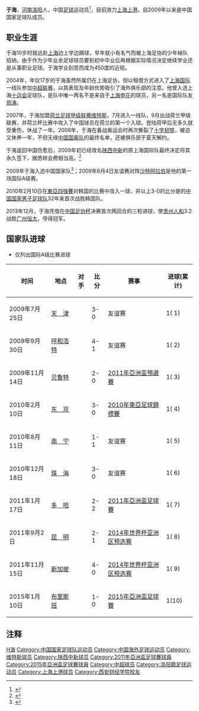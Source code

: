 {{NoteTA
|1 = 于海
}}
{{Other uses|于海}}
{{Football player infobox
| playername = 于海
| image = Yu Hai.jpg
| fullname = 于海
| englishfullname = Yu Hai
| dateofbirth = {{birth date and age|1987|6|4}}
| countryofbirth= {{CHN}}
| cityofbirth=[[河南|河南]][[洛阳|洛阳]]
| height = {{height|m=1.83}}
| currentclub = [[上海上港|上海上港]]
| clubnumber = 21
| position = [[左边锋|左边锋]]
| youthyears =
| youthclubs = 上海江湾足校
| years1 = 2004-2006
| clubs1 = [[贵州人和足球俱乐部|西安浐灞]]
| caps1 = 35
| goals1 = 0
| years2 = 2007-2008
| clubs2 = [[维特斯|维特斯]]
| caps2 = 10
| goals2 = 0
| years3 = 2009-2014
| clubs3 = [[贵州人和足球俱乐部|贵州人和]]
| caps3 = 160
| goals3 = 19
| years4 = 2015-
| clubs4 =[[上海上港集团足球俱乐部|上海上港]]
| caps4 = 90
| goals4 = 6
| nationalyears1 = 2009-
| nationalteam1 = {{fb|CHN}}
| nationalcaps1 = 71
| nationalgoals1 = 11
| pcupdate = 2018年10月7日 
| ntupdate = 2018年10月16日 
|}}
'''于海'''{{BD|1987年|6月4日|||catIdx=Y}}，[[河南|河南]][[洛阳|洛阳]]人，中国[[足球|足球]]运动员<ref>{{cite web|url=http://data.star.sports.cn/person.php?id=2694|language=zh-hans|title=于海 - 华奥星空体育明星资料库|4=|accessdate=2020-07-26|archive-date=2020-07-24|archive-url=https://web.archive.org/web/20200724212944/http://data.star.sports.cn/person.php?id=2694|dead-url=no}}</ref>，目前效力[[上海上港|上海上港]]。自2009年以来是中国国家足球队成员。

== 职业生涯 ==
于海10岁时就远赴[[上海|上海]]边上学边踢球，早年就小有名气而被上海足协的少年梯队招纳。由于作为少年业余足球球员要到初中毕业后再根据实际情况决定继续学业还是从事职业足球。于海学业刻苦而成为450度的近视。

2004年，年仅17岁的于海虽然所属仍在上海足协，但以租借方式进入了[[陕西中新|上海国际]]一线队参加[[中超联赛|中超联赛]]，以其表现及年龄优势吸引了海外俱乐部的注意。他曾入选上海[[十运会|十运会]]足球队，是队中唯一两名不是来自于[[上海申花|上海申花]]的球员，另一名是国际队友[[郑涛|郑涛]]。

2007年，于海加盟[[荷兰足球甲级联赛|荷兰足球甲级联赛]][[维特斯|维特斯]]，7月进入一线队，9月出战荷兰甲级联赛，并荷兰杯比赛中攻入了中国球员在荷兰的第一个入球。登陆荷甲后无多久就受重伤，休战了一年。2008年，于海在备战奥运会时再次撕裂了[[十字韧带|十字韧带]]，被迫又休养一年，不但无缘[[中国国奥队|中国国奥队]]的最终名单，还被俱乐部于夏天解约。

于海返回中国伤愈后，2009年初已经改名[[陕西中新|陕西中新]]的原上海国际队最终决定将其永久签下，据悉转会费相当高。<ref>{{cite news|url=http://sports.sohu.com/20090215/n262247195.shtml|title=浐灞数百万天价引进于海 姜晨领衔武汉三将离开|publisher=华商报|date=2009-02-15|accessdate=2009-02-15|archive-date=2009-02-18|archive-url=https://web.archive.org/web/20090218220645/http://sports.sohu.com/20090215/n262247195.shtml|dead-url=no}}</ref>

2009年于海入选中国国家队<ref>{{cite web|title=中国国家男子足球队集训名单|url=http://www.fa.org.cn/ggzl/jxtz/2009-05-21/248911.html|publisher=中国足协|accessdate=2009-05-21|archive-date=2009-05-25|archive-url=https://web.archive.org/web/20090525093922/http://www.fa.org.cn/ggzl/jxtz/2009-05-21/248911.html|dead-url=no}}</ref>；2009年6月4日友谊赛对阵[[沙特阿拉伯国家足球队|沙特阿拉伯]]是他的第一场国际A级赛。

2010年2月10日在[[東亞四強賽|東亞四強賽]]对韩国的比赛中攻入一球，并以上3-0的比分是的[[中国国家男子足球队|中国国家男子足球队]]32年来首次战胜韩国队。

2013年12月，于海凭借在[[中国足协杯|中国足协杯]]决赛首次两回合的三粒进球，使[[贵州人和|贵州人和]]3:2战胜[[广州恒大|广州恒大]]，夺得冠军。

==国家队进球==
*仅列出国际A级比赛进球
{|width=70% class="wikitable"  style="text-align: center; font-size: 90%"
!时间!!地点!!对手!!比分!!赛事!!进球(累计)
|-
|2009年7月25日||align=left|{{flagicon|CHN}} [[天津市|天　津]]||align=left|{{fb|KGZ}}||3-0||友谊赛||1( 1)
|-
|2009年9月30日||align=left|{{flagicon|CHN}} [[呼和浩特市|呼和浩特]]||align=left|{{fb|BOT}}||4-1||友谊赛||1( 2)
|-
|2009年11月14日||align=left|{{flagicon|LIB}} [[贝鲁特|贝鲁特]]||align=left|{{fb|LIB}}||2-0||[[2011年亞洲盃外圍賽|2011年亞洲盃預選賽]]||1( 3)
|-
|2010年2月10日||align=left|{{flagicon|JPN}} [[东京|东　京]]||align=left|{{fb|KOR}}||3-0||[[2010年東亞足球錦標賽|2010年東亞足球錦標賽]]||1( 4)
|-
|2010年8月11日||align=left|{{flagicon|CHN}} [[南宁市|南　宁]]||align=left|{{fb|BHR}}||1-1||友谊赛||1( 5)
|-
|2010年12月18日||align=left|{{flagicon|CHN}} [[珠海市|珠　海]]||align=left|{{fb|EST}}||3-0||友谊赛||1( 6)
|-
|2011年1月17日||align=left|{{flagicon|QAT}} [[多哈|多　哈]]||align=left|{{fb|UZB}}||2-2||[[2011年亞洲盃足球賽|2011年亞洲盃足球賽]]||1( 7)
|-
|2011年9月2日||align=left|{{flagicon|CHN}} [[昆明市|昆　明]]||align=left|{{fb|SIN}}||2-1||[[2014年世界盃外圍賽_(亞洲區)|2014年世界杯亚洲区预选赛]]||1( 8)
|-
|2011年11月15日||align=left|{{flagicon|SIN}} [[新加坡|新加坡]]||align=left|{{fb|SIN}}||4-0||[[2014年世界盃外圍賽_(亞洲區)|2014年世界杯亚洲区预选赛]]||1( 9)
|-
|2015年1月10日||align=left|{{flagicon|AUS}} [[布里斯班|布里斯班]]||align=left|{{fb|KSA}}||1-0||[[2015年亞洲盃足球賽|2015年亞洲盃足球賽]]||1(10)
|}

== 注释 ==
{{reflist}}

{{2006年亚洲青年足球锦标赛中国参赛名单}}
{{2009年陕西浐灞名单}}
{{2010年中超分类名单陕西}}
{{2011年中超分类名单陕西}}
{{2012年中超分类名单貴州}}
{{2013年中超分类名单贵州}}
{{2014年中超分类名单贵州}}
{{2015年中超分类名单上海上港}}
{{2016年中超分类名单上海上港}}
{{2017年中超分类名单上海上港}}
{{2018年中超分类名单上海上港}}
{{2019年中超分类名单上海上港}}
{{2011年亞洲杯足球賽中國參賽名單}}
{{2015年亚洲杯足球赛中国参赛名单}}

{{Authority control}}
{{DEFAULTSORT:YU Hai}}
[[Category:于姓|H海]]
[[Category:中国国家足球队运动员|Category:中国国家足球队运动员]]
[[Category:中国海外足球运动员|Category:中国海外足球运动员]]
[[Category:维特斯球员|Category:维特斯球员]]
[[Category:陕西中新球员|Category:陕西中新球员]]
[[Category:2011年亞洲盃足球賽球員|Category:2011年亞洲盃足球賽球員]]
[[Category:2015年亞洲盃足球賽球員|Category:2015年亞洲盃足球賽球員]]
[[Category:中超球员|Category:中超球员]]
[[Category:洛阳籍足球运动员|Category:洛阳籍足球运动员]]
[[Category:上海上港球员|Category:上海上港球员]]
[[Category:西安财经学院校友|Category:西安财经学院校友]]